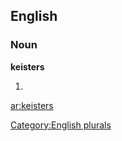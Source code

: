 ==English==

===Noun===
'''keisters'''

# {{plural of|[[keister]]}}

[[Category:English plurals]]

[[ar:keisters]]